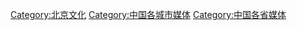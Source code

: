 {{Catnav|頁面分類|各種主題的頁面分類|依中国各省来作的分类|中国各省文化|北京文化}}
{{Catnav|頁面分類|各種主題的頁面分類|依中国各省来作的分类|中国各省媒体}}
{{Catnav|頁面分類|...|中国文化|中国各省文化|北京文化}}

[[Category:北京文化|Category:北京文化]]
[[Category:中国各城市媒体|Category:中国各城市媒体]]
[[Category:中国各省媒体|Category:中国各省媒体]]